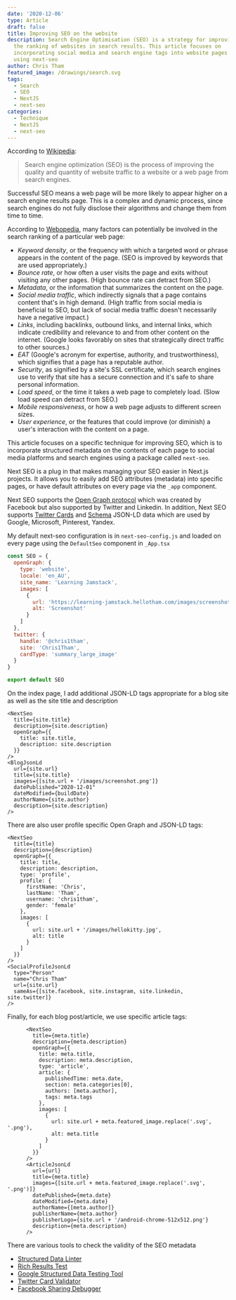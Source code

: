 ```yaml
---
date: '2020-12-06'
type: Article
draft: false
title: Improving SEO on the website
description: Search Engine Optimisation (SEO) is a strategy for improving
  the ranking of websites in search results. This article focuses on
  incorporating social media and search engine tags into website pages
  using next-seo
author: Chris Tham
featured_image: /drawings/search.svg
tags:
  - Search
  - SEO
  - NextJS
  - next-seo
categories:
  - Technique
  - NextJS
  - next-seo
---
```


According to [Wikipedia](https://en.wikipedia.org/wiki/Search_engine_optimization):

> Search engine optimization (SEO) is the process of improving the quality and
> quantity of website traffic to a website or a web page from search engines.

Successful SEO means a web page will be more likely to appear higher on a
search engine results page. This is a complex and dynamic process, since
search engines do not fully disclose their algorithms and change them from
time to time.

According to [Webopedia](https://www.webopedia.com/TERM/S/SEO.html),
many factors can potentially be involved in the
search ranking of a particular web page:

- _Keyword density_, or the frequency with which a targeted word or phrase
  appears in the content of the page. (SEO is improved by keywords that are
  used appropriately.)
- _Bounce rate_, or how often a user visits the page and exits without visiting
  any other pages. (High bounce rate can detract from SEO.)
- _Metadata_, or the information that summarizes the content on the page.
- _Social media traffic_, which indirectly signals that a page contains content
  that's in high demand. (High traffic from social media is beneficial to SEO,
  but lack of social media traffic doesn't necessarily have a negative impact.)
- _Links_, including backlinks, outbound links, and internal links, which
  indicate credibility and relevance to and from other content on the internet.
  (Google looks favorably on sites that strategically direct traffic to other
  sources.)
- _EAT_ (Google's acronym for expertise, authority, and trustworthiness), which
  signifies that a page has a reputable author.
- _Security_, as signified by a site's SSL certificate, which search engines
  use to verify that site has a secure connection and it's safe to share
  personal information.
- _Load speed_, or the time it takes a web page to completely load.
  (Slow load speed can detract from SEO.)
- _Mobile responsiveness_, or how a web page adjusts to different screen sizes.
- _User experience_, or the features that could improve (or diminish) a user's
  interaction with the content on a page.

This article focuses on a specific technique for improving SEO, which is to
incorporate structured metadata on the contents of each page to social
media platforms and search engines using a package called `next-seo`.

Next SEO is a plug in that makes managing your SEO easier in Next.js projects.
It allows you to easily add SEO attributes (metadata) into specific pages, or
have default attributes on every page via the `_app` component.

Next SEO supports the [Open Graph protocol](https://ogp.me) which was created
by Facebook but also supported by Twitter and Linkedin. In addition, Next SEO
supports [Twitter Cards](https://developer.twitter.com/en/docs/twitter-for-websites/cards/guides/getting-started)
and [Schema](https://schema.org) JSON-LD data which are used by
Google, Microsoft, Pinterest, Yandex.

My default next-seo configuration is in `next-seo-config.js` and loaded
on every page using the `DefaultSeo` component in `_App.tsx`

```jsx
const SEO = {
  openGraph: {
    type: 'website',
    locale: 'en_AU',
    site_name: 'Learning Jamstack',
    images: [
      {
        url: 'https://learning-jamstack.hellotham.com/images/screenshot.png',
        alt: 'Screenshot'
      }
    ]
  },
  twitter: {
    handle: '@chris1tham',
    site: 'Chris1Tham',
    cardType: 'summary_large_image'
  }
}

export default SEO
```

On the index page, I add additional JSON-LD tags appropriate for a blog site
as well as the site title and description

```tsx
<NextSeo
  title={site.title}
  description={site.description}
  openGraph={{
    title: site.title,
    description: site.description
  }}
/>
<BlogJsonLd
  url={site.url}
  title={site.title}
  images={[site.url + '/images/screenshot.png']}
  datePublished="2020-12-01"
  dateModified={buildDate}
  authorName={site.author}
  description={site.description}
/>
```

There are also user profile specific Open Graph and JSON-LD tags:

```tsx
<NextSeo
  title={title}
  description={description}
  openGraph={{
    title: title,
    description: description,
    type: 'profile',
    profile: {
      firstName: 'Chris',
      lastName: 'Tham',
      username: 'chris1tham',
      gender: 'female'
    },
    images: [
      {
        url: site.url + '/images/hellokitty.jpg',
        alt: title
      }
    ]
  }}
/>
<SocialProfileJsonLd
  type="Person"
  name="Chris Tham"
  url={site.url}
  sameAs={[site.facebook, site.instagram, site.linkedin, site.twitter]}
/>
```

Finally, for each blog post/article, we use specific article tags:

```tsx
      <NextSeo
        title={meta.title}
        description={meta.description}
        openGraph={{
          title: meta.title,
          description: meta.description,
          type: 'article',
          article: {
            publishedTime: meta.date,
            section: meta.categories[0],
            authors: [meta.author],
            tags: meta.tags
          },
          images: [
            {
              url: site.url + meta.featured_image.replace('.svg', '.png'),
              alt: meta.title
            }
          ]
        }}
      />
      <ArticleJsonLd
        url={url}
        title={meta.title}
        images={[site.url + meta.featured_image.replace('.svg', '.png')]}
        datePublished={meta.date}
        dateModified={meta.date}
        authorName={[meta.author]}
        publisherName={meta.author}
        publisherLogo={site.url + '/android-chrome-512x512.png'}
        description={meta.description}
      />
```

There are various tools to check the validity of the SEO metadata

- [Structured Data Linter](http://linter.structured-data.org/?url=https:%2F%2Flearning-jamstack.hellotham.com)
- [Rich Results Test](https://search.google.com/test/rich-results)
- [Google Structured Data Testing Tool](https://search.google.com/structured-data/testing-tool/)
- [Twitter Card Validator](https://cards-dev.twitter.com/validator)
- [Facebook Sharing Debugger](https://developers.facebook.com/tools/debug/)
